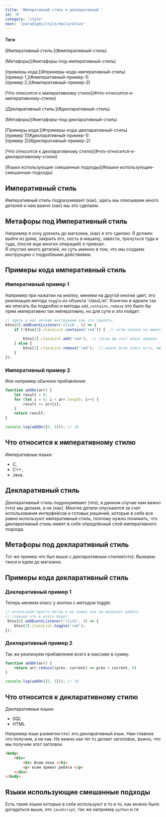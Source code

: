 ```yaml
---
title: 'Императивный стиль и декларативный '
id: '0'
category: 'style'
next: '/paradigms/style/declarative'
---
```



<div className = 'mdHead'>

#### Теги

<div className='tag_main'>[Императивный стиль:](#императивный-стиль)</div> <br/>
<div className='tag_main'>[Метафоры](#метафоры-под-императивный-стиль)</div> <br/>
<div className='tag_main'>[примеры кода:](#примеры-кода-императивный-стиль)</div>
<div className='mini_tag_main'>[пример 1,](#императивный-пример-1)</div>
<div className='mini_tag_main'>[пример 2.](#императивный-пример-2)</div> <br/>
<div className='tag_main'>[Что относится к императивному стилю](#что-относится-к-императивному-стилю)</div> <br/>

<div className='tag_main'>[Декларативный стиль:](#декларативный-стиль)</div>  <br/>
<div className='tag_main'>[Метафоры](#метафоры-под-декларативный-стиль)</div><br/>
<div className='tag_main'>[Примеры кода:](#примеры-кода-декларативный-стиль)</div>
<div className='mini_tag_main'>[пример 1](#декларативный-пример-1)</div>
<div className='mini_tag_main'>[пример 2](#декларативный-пример-2)</div> <br/>
<div className='tag_main'>[Что относится к декларативному стилю](#что-относится-к-декларативному-стилю)</div> <br/>


<div className='tag_main'>[Языки использующие смешанные подходы](#языки-использующие-смешанные-подходы)</div>


</div>

## Императивный стиль ##
Императивный стиль подразумевает (как), здесь мы описываем много деталей и нам важно (как) мы это сделаем.


##  Метафоры под Императивный стиль ##
Например я хочу доехать до магазина, (как) я это сделаю: Я должен выйти из дома, закрыть его, сесть в машину, завести, тронуться туда и туда, (после еще многих операций) я приехал.<br/>
Я опустил много деталей, но суть именно в том, что мы создаем инструкцию с подробными действиями.
## Примеры кода императивный стиль ##
### Императивный пример 1 ###
Например при нажатии на кнопку, меняем на другой кнопке цвет, это реализация метода `toggle` из объекта 'classList'.
Конечно в идеале так же описать бы подробно и методы `add,contains,remove`  это было бы прям императивно так императивно, но для сути и это пойдет.
```javaScript
// здесь у нас четкие инструкции как это сделать.
btns[0].addEventListener('click', () => {
    if (!btns[2].classList.contains('red')) {  // если кнопка не имеет класса
      
        btns[2].classList.add('red');  // тогда мы этот класс вешаем
    } else {
        btns[2].classList.remove('red');  // иначе если класс есть, мы его удаляем
    }
});
```
### Императивный пример 2 ### 
Или например обычное прибавление:
```javaScript
function addOn(arr) {
    let result = 0;
    for (let i = 0; i < arr.length; i++) {
        result += arr[i];
    }
    return result;
}

console.log(addOn([5, 5])); // 10


```
## Что относится к императивному стилю ##
Императивные языки:
 - C,
 - C++,
 - Java.

## Декларативный стиль ##
Декларативный стиль подразумевает (что), в данном случае нам важно (что) мы делаем, а не (как).
Многие детали опускаются за счет использования интерфейсов и готовых решений, которые в себе все равно используют императивный стиль, поэтому нужно понимать, что декларативный стиль имеет в себе опредлённый слой императивного подхода.
## Метафоры под декларативный стиль ##
Тот же пример что был выше с декларативным стилем(что): Вызваем такси и едем до магазина.
## Примеры кода декларативный стиль ##
### Декларативный пример 1 ###
Теперь меняем класс у кнопки с методом toggle:
```javaScript
// используем просто метод и не важно как он выполнит работу
// главное что в итоге будет.
 btns[0].addEventListener('click', () => {
    btns[2].classList.toggle('red');  
});
```
### Декларативный пример 2 ####
Так же реализуем прибавление всего в массиве в сумму.
```javaScript
function addOn(arr) {
    return arr.reduce((prev, current) => prev + current, 0)
}

console.log(addOn([5, 5])); // 10
```
##  Что относится к декларативному стилю ##
Декларативные языки:
 - SQL
 - HTML
 
Например язык разметки `html` это декларативный язык.
Нам главное что получим, а не как. Не важно как тег `h1` делает заголовок, важно, что мы получим этот загловок.
```html
<body>
    <div>
        <h1> Всем пока </h1>
        <p> всем привет ребята </p>
    </div>
</body>
```

## Языки использующие смешанные подходы ##
Есть такие языки которые в себе используют и то и то, как можно было догадаться выше, это `javaScript`, так же например `python` и `C#`.